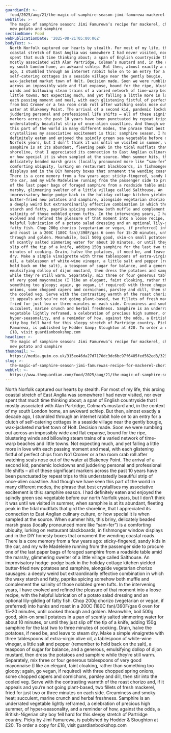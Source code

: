 ```yaml
---
guardianId: >-
  food/2025/aug/21/the-magic-of-samphire-season-jimi-famurewa-mackerel-chorizo-new-potato-salad-and-samphire-recipe
webTitle: >-
  The magic of samphire season: Jimi Famurewa’s recipe for mackerel, chorizo,
  new potato and samphire 
sectionName: Food
webPublicationDate: '2025-08-21T05:00:06Z'
bodyText: >-
  North Norfolk captured our hearts by stealth. For most of my life, this arcing
  coastal stretch of East Anglia was somewhere I had never visited, nor ever
  spent that much time thinking about; a span of English countryside that I
  mostly associated with Alan Partridge, Colman’s mustard and, in the context of
  my south London home, an awkward schlep. But then, almost exactly a decade
  ago, I stumbled through an internet rabbit hole on to an entry for a clutch of
  self-catering cottages in a seaside village near the gently bougie,
  wax-jacketed market town of Holt. Decision made. Soon we were rumbling out
  across an impossibly wide and flat expanse, bound for the ripe, blustering
  winds and billowing steam trains of a varied network of time-warp beaches and
  little towns. Not expecting much, and yet falling a little more in love with
  each passing moment and meal, with each glistening fistful of perfect chips
  from No1 Cromer or a tea room crab roll after watching seals nose out of the
  water at Blakeney Point. The arrival of a second kid, pandemic lockdowns and
  juddering personal and professional life shifts – all of these significant
  markers across the past 10 years have been punctuated by repeat trips to this
  understatedly beautiful strip of once-alien coastline. And though we have seen
  this part of the world in many different modes, the phrase that best
  crystallises my associative excitement is this: samphire season. I had
  definitely eaten and enjoyed the spindly green sea vegetable before our north
  Norfolk years, but I don’t think it was until we visited in summer, when
  samphire is at its abundant, fleeting peak in the tidal mudflats that gird the
  shoreline, that I appreciated its connection to East Anglian culinary culture,
  or how special it is when sampled at the source. When summer hits, this briny,
  delicately beaded marsh grass (locally pronounced more like “sam-fer”) is a
  comforting ubiquity, lurking on restaurant blackboards, in fishmonger window
  displays and in the DIY honesty boxes that ornament the wending coastal roads.
  There is a core memory from a few years ago: sticky-fingered, sandy kids in
  the car, and my wife Madeleine running from the passenger side to procure one
  of the last paper bags of foraged samphire from a roadside table amid the
  marshy, glimmering swelter of a little village called Salthouse. An
  improvisatory hodge-podge back in the holiday cottage kitchen yielded
  butter-fried new potatoes and samphire, alongside vegetarian chorizo sausages:
  a deeply weird but extraordinarily effective combination in which the waxy
  starch and fatty, paprika spicing somehow both muffle and complement the
  salinity of those nobbled green tufts. In the intervening years, I have
  evolved and refined the pleasure of that moment into a loose recipe, with the
  helpful lubrication of a potato salad dressing and an optional lily-gilding of
  fatty fish. Chop 200g chorizo (vegetarian or vegan, if preferred) into hunks
  and roast in a 200C (180C fan)/390F/gas 6 oven for 15-20 minutes, until cooked
  through and golden. Meanwhile, boil 500g good, skin-on small potatoes in a pan
  of scantly salted simmering water for about 10 minutes, or until they just
  slip off the tip of a knife, adding 150g samphire for the last two to three
  minutes of cooking. Drain, halve the potatoes, if need be, and leave to steam
  dry. Make a simple vinaigrette with three tablespoons of extra-virgin olive
  oil, a tablespoon of white-wine vinegar, a little salt and pepper (remember to
  hold back on the salt), a teaspoon of sugar for balance, and a generous,
  emulsifying dollop of dijon mustard, then dress the potatoes and samphire
  while they’re still warm. Separately, mix three or four generous tablespoons
  of very good mayonnaise (I like an elegant, faint cloaking, rather than
  something too gloopy; again, go vegan, if required) with three chopped spring
  onions, some chopped capers and cornichons, parsley and dill, then stir into
  the cooled veg. Serve with the contrasting warmth of the roast chorizo and, if
  it appeals and you’re not going plant-based, two fillets of fresh mackerel,
  fried for just two or three minutes on each side. Creaminess and smoky heat;
  succulent, marine crunch and herbal freshness. Samphire is an underrated
  vegetable lightly reframed, a celebration of precious high summer, of
  hyper-seasonality, and a reminder of how, against the odds, a British-Nigerian
  city boy fell hard for this sleepy stretch of Partridge country. Picky by Jimi
  Famurewa, is published by Hodder &amp; Stoughton at £20. To order a copy for
  £18, visit guardianbookshop.com
headline: >-
  The magic of samphire season: Jimi Famurewa’s recipe for mackerel, chorizo,
  new potato and samphire 
thumbnail: >-
  https://media.guim.co.uk/315ee46da27d7170dc3dc6bc97f6485fed562ed3/329_0_3787_3029/500.jpg
slug: >-
  the-magic-of-samphire-season-jimi-famurewas-recipe-for-mackerel-chorizo-new-potato-and-samphire
webUrl: >-
  https://www.theguardian.com/food/2025/aug/21/the-magic-of-samphire-season-jimi-famurewa-mackerel-chorizo-new-potato-salad-and-samphire-recipe
---
```

North Norfolk captured our hearts by stealth. For most of my life, this arcing coastal stretch of East Anglia was somewhere I had never visited, nor ever spent that much time thinking about; a span of English countryside that I mostly associated with Alan Partridge, Colman’s mustard and, in the context of my south London home, an awkward schlep. But then, almost exactly a decade ago, I stumbled through an internet rabbit hole on to an entry for a clutch of self-catering cottages in a seaside village near the gently bougie, wax-jacketed market town of Holt. Decision made. Soon we were rumbling out across an impossibly wide and flat expanse, bound for the ripe, blustering winds and billowing steam trains of a varied network of time-warp beaches and little towns. Not expecting much, and yet falling a little more in love with each passing moment and meal, with each glistening fistful of perfect chips from No1 Cromer or a tea room crab roll after watching seals nose out of the water at Blakeney Point. The arrival of a second kid, pandemic lockdowns and juddering personal and professional life shifts – all of these significant markers across the past 10 years have been punctuated by repeat trips to this understatedly beautiful strip of once-alien coastline. And though we have seen this part of the world in many different modes, the phrase that best crystallises my associative excitement is this: samphire season. I had definitely eaten and enjoyed the spindly green sea vegetable before our north Norfolk years, but I don’t think it was until we visited in summer, when samphire is at its abundant, fleeting peak in the tidal mudflats that gird the shoreline, that I appreciated its connection to East Anglian culinary culture, or how special it is when sampled at the source. When summer hits, this briny, delicately beaded marsh grass (locally pronounced more like “sam-fer”) is a comforting ubiquity, lurking on restaurant blackboards, in fishmonger window displays and in the DIY honesty boxes that ornament the wending coastal roads. There is a core memory from a few years ago: sticky-fingered, sandy kids in the car, and my wife Madeleine running from the passenger side to procure one of the last paper bags of foraged samphire from a roadside table amid the marshy, glimmering swelter of a little village called Salthouse. An improvisatory hodge-podge back in the holiday cottage kitchen yielded butter-fried new potatoes and samphire, alongside vegetarian chorizo sausages: a deeply weird but extraordinarily effective combination in which the waxy starch and fatty, paprika spicing somehow both muffle and complement the salinity of those nobbled green tufts. In the intervening years, I have evolved and refined the pleasure of that moment into a loose recipe, with the helpful lubrication of a potato salad dressing and an optional lily-gilding of fatty fish. Chop 200g chorizo (vegetarian or vegan, if preferred) into hunks and roast in a 200C (180C fan)/390F/gas 6 oven for 15-20 minutes, until cooked through and golden. Meanwhile, boil 500g good, skin-on small potatoes in a pan of scantly salted simmering water for about 10 minutes, or until they just slip off the tip of a knife, adding 150g samphire for the last two to three minutes of cooking. Drain, halve the potatoes, if need be, and leave to steam dry. Make a simple vinaigrette with three tablespoons of extra-virgin olive oil, a tablespoon of white-wine vinegar, a little salt and pepper (remember to hold back on the salt), a teaspoon of sugar for balance, and a generous, emulsifying dollop of dijon mustard, then dress the potatoes and samphire while they’re still warm. Separately, mix three or four generous tablespoons of very good mayonnaise (I like an elegant, faint cloaking, rather than something too gloopy; again, go vegan, if required) with three chopped spring onions, some chopped capers and cornichons, parsley and dill, then stir into the cooled veg. Serve with the contrasting warmth of the roast chorizo and, if it appeals and you’re not going plant-based, two fillets of fresh mackerel, fried for just two or three minutes on each side. Creaminess and smoky heat; succulent, marine crunch and herbal freshness. Samphire is an underrated vegetable lightly reframed, a celebration of precious high summer, of hyper-seasonality, and a reminder of how, against the odds, a British-Nigerian city boy fell hard for this sleepy stretch of Partridge country. Picky by Jimi Famurewa, is published by Hodder &amp; Stoughton at £20. To order a copy for £18, visit guardianbookshop.com
